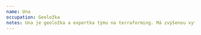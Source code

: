 ```yaml
---
name: Una
occupation: Geoložka
notes: Una je geoložka a expertka týmu na terraforming. Má zvýšenou vytrvalost a schopnost přežít v extrémních podmínkách. Její vada je, že může být náchylná ke zlosti a rychle se nechá vytočit. Její skrytý talent je, že je talentovaná tanečnice a získala mnoho ocenění za své výkony.
---
```



<Actor
    size={props.size}
    imageUri="/LP/Una.png"
    imagePosition="center top"
    className="not-prose drop-shadow-md print:drop-shadow-none print:filter-none"
    name={name}
    occupation={occupation}
    notes={notes}
/>
